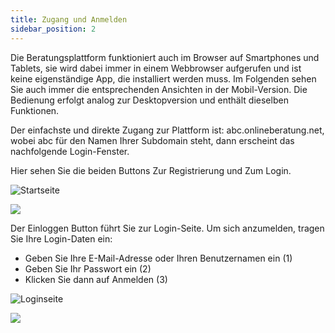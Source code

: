 ```yaml
---
title: Zugang und Anmelden
sidebar_position: 2
---
```



<PrimaryNote>
  Die Beratungsplattform funktioniert auch im Browser auf Smartphones und
  Tablets, sie wird dabei immer in einem Webbrowser aufgerufen und ist keine
  eigenständige App, die installiert werden muss. Im Folgenden sehen Sie auch
  immer die entsprechenden Ansichten in der Mobil-Version. Die Bedienung erfolgt
  analog zur Desktopversion und enthält dieselben Funktionen.
</PrimaryNote>

Der einfachste und direkte Zugang zur Plattform ist: <Bold>abc.onlineberatung.net</Bold>, wobei abc für den Namen Ihrer Subdomain steht, dann erscheint das nachfolgende Login-Fenster.

Hier sehen Sie die beiden Buttons <UIElement>Zur Registrierung</UIElement> und <UIElement>Zum Login</UIElement>.

![Startseite](../../../static/img/images-onlineberatung/02_Ersteinrichtung/01_Screenshot.png)

<p>
  <img
    src={useBaseUrl(
      "/img/images-onlineberatung/02_Ersteinrichtung/02_Screenshot.png"
    )}
    style={{ width: "250px" }}
  />
</p>
Der <UIElement>Einloggen</UIElement> Button führt Sie zur Login-Seite. Um sich anzumelden,
tragen Sie Ihre Login-Daten ein:

<ul>
  <li>
    Geben Sie Ihre E-Mail-Adresse oder Ihren Benutzernamen ein <Bold>(1)</Bold>
  </li>
  <li>
    Geben Sie Ihr Passwort ein <Bold>(2)</Bold>
  </li>
  <li>
    Klicken Sie dann auf <UIElement>Anmelden</UIElement> <Bold>(3)</Bold>
  </li>
</ul>

![Loginseite](../../../static/img/images-onlineberatung/02_Ersteinrichtung/03_Screenshot.png)

<p>
  <img
    src={useBaseUrl(
      "/img/images-onlineberatung/02_Ersteinrichtung/04_Screenshot.png"
    )}
    style={{ width: "250px" }}
  />
</p>
